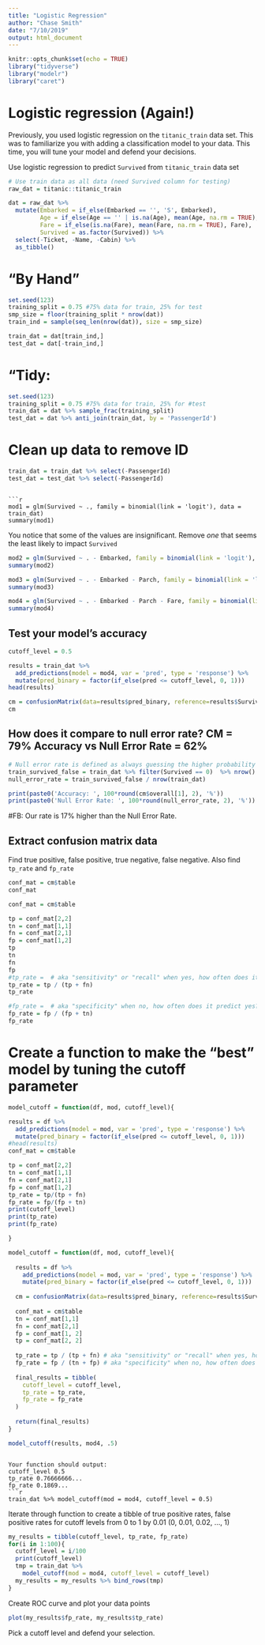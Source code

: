 ```yaml
---
title: "Logistic Regression"
author: "Chase Smith"
date: "7/10/2019"
output: html_document
---
```


```r
knitr::opts_chunk$set(echo = TRUE)
library("tidyverse")
library("modelr")
library("caret")
```


# Logistic regression (Again!)

Previously, you used logistic regression on the `titanic_train` data set. This was to familiarize you with adding a classification model to your data. This time, you will tune your model and defend your decisions.

Use logistic regression to predict `Survived` from `titanic_train` data set
```r
# Use train data as all data (need Survived column for testing)
raw_dat = titanic::titanic_train

dat = raw_dat %>% 
  mutate(Embarked = if_else(Embarked == '', 'S', Embarked),
         Age = if_else(Age == '' | is.na(Age), mean(Age, na.rm = TRUE), Age),
         Fare = if_else(is.na(Fare), mean(Fare, na.rm = TRUE), Fare),
         Survived = as.factor(Survived)) %>%
  select(-Ticket, -Name, -Cabin) %>%
  as_tibble()
```


# "By Hand"
```r
set.seed(123)
training_split = 0.75 #75% data for train, 25% for test
smp_size = floor(training_split * nrow(dat))
train_ind = sample(seq_len(nrow(dat)), size = smp_size)

train_dat = dat[train_ind,]
test_dat = dat[-train_ind,]
```

# "Tidy:

```r
set.seed(123)
training_split = 0.75 #75% data for train, 25% for #test
train_dat = dat %>% sample_frac(training_split)
test_dat = dat %>% anti_join(train_dat, by = 'PassengerId')
```

# Clean up data to remove ID

```r
train_dat = train_dat %>% select(-PassengerId)
test_dat = test_dat %>% select(-PassengerId)
```
```

```r
mod1 = glm(Survived ~ ., family = binomial(link = 'logit'), data = train_dat)
summary(mod1)
```

You notice that some of the values are insignificant. Remove *one* that seems the least likely to impact `Survived`
```r
mod2 = glm(Survived ~ . - Embarked, family = binomial(link = 'logit'), data = train_dat)
summary(mod2)
```


```r
mod3 = glm(Survived ~ . - Embarked - Parch, family = binomial(link = 'logit'), data = train_dat)
summary(mod3)
```


```r
mod4 = glm(Survived ~ . - Embarked - Parch - Fare, family = binomial(link = 'logit'), data = train_dat)
summary(mod4)
```




## Test your model's accuracy
```r
cutoff_level = 0.5

results = train_dat %>%
  add_predictions(model = mod4, var = 'pred', type = 'response') %>%
  mutate(pred_binary = factor(if_else(pred <= cutoff_level, 0, 1)))
head(results)
```


```r
cm = confusionMatrix(data=results$pred_binary, reference=results$Survived)
cm
```


## How does it compare to null error rate?  CM = 79% Accuracy vs Null Error Rate = 62%

```r
# Null error rate is defined as always guessing the higher probability (in this case, did not survive)
train_survived_false = train_dat %>% filter(Survived == 0)  %>% nrow()
null_error_rate = train_survived_false / nrow(train_dat)

print(paste0('Accuracy: ', 100*round(cm$overall[1], 2), '%'))
print(paste0('Null Error Rate: ', 100*round(null_error_rate, 2), '%'))
```
#FB: Our rate is 17% higher than the Null Error Rate.

## Extract confusion matrix data
Find true positive, false positive, true negative, false negative. Also find `tp_rate` and `fp_rate`
```r
conf_mat = cm$table
conf_mat

```
```r
conf_mat = cm$table

tp = conf_mat[2,2]
tn = conf_mat[1,1]
fn = conf_mat[2,1]
fp = conf_mat[1,2]
tp
tn
fn
fp
#tp_rate =  # aka "sensitivity" or "recall" when yes, how often does it predict yes?
tp_rate = tp / (tp + fn)
tp_rate

#fp_rate =  # aka "specificity" when no, how often does it predict yes?
fp_rate = fp / (fp + tn)
fp_rate
```


# Create a function to make the "best" model by tuning the cutoff parameter
```r
model_cutoff = function(df, mod, cutoff_level){ 

results = df %>%
  add_predictions(model = mod, var = 'pred', type = 'response') %>%
  mutate(pred_binary = factor(if_else(pred <= cutoff_level, 0, 1)))
#head(results)
conf_mat = cm$table

tp = conf_mat[2,2]
tn = conf_mat[1,1]
fn = conf_mat[2,1]
fp = conf_mat[1,2]
tp_rate = tp/(tp + fn)
fp_rate = fp/(fp + tn)
print(cutoff_level)
print(tp_rate)
print(fp_rate)

}
```



```r
model_cutoff = function(df, mod, cutoff_level){ 
  
  results = df %>%
    add_predictions(model = mod, var = 'pred', type = 'response') %>%
    mutate(pred_binary = factor(if_else(pred <= cutoff_level, 0, 1)))
  
  cm = confusionMatrix(data=results$pred_binary, reference=results$Survived)
  
  conf_mat = cm$table
  tn = conf_mat[1,1]
  fn = conf_mat[2,1]
  fp = conf_mat[1, 2] 
  tp = conf_mat[2, 2]
  
  tp_rate = tp / (tp + fn) # aka "sensitivity" or "recall" when yes, how often does it predict yes?
  fp_rate = fp / (tn + fp) # aka "specificity" when no, how often does it predict yes?
  
  final_results = tibble(
    cutoff_level = cutoff_level,
    tp_rate = tp_rate,
    fp_rate = fp_rate
  )
  
  return(final_results)
}
```

```r

model_cutoff(results, mod4, .5)
```

```

Your function should output:
cutoff_level 0.5
tp_rate 0.76666666...
fp_rate 0.1869...
```r
train_dat %>% model_cutoff(mod = mod4, cutoff_level = 0.5)
```

Iterate through function to create a tibble of true positive rates, false positive rates for cutoff levels from 0 to 1 by 0.01 (0, 0.01, 0.02, ..., 1)
```r
my_results = tibble(cutoff_level, tp_rate, fp_rate)
for(i in 1:100){
  cutoff_level = i/100
  print(cutoff_level)
  tmp = train_dat %>% 
    model_cutoff(mod = mod4, cutoff_level = cutoff_level)
  my_results = my_results %>% bind_rows(tmp)
}
```

Create ROC curve and plot your data points
```r
plot(my_results$fp_rate, my_results$tp_rate)
```

Pick a cutoff level and defend your selection.
